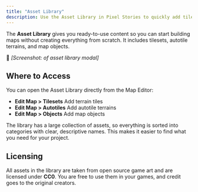```yaml
---
title: "Asset Library"
description: Use the Asset Library in Pixel Stories to quickly add tilesets, autotiles, and objects. Browse categories of CC0 assets and start building maps right away.
---
```


The **Asset Library** gives you ready-to-use content so you can start building maps without creating everything from scratch. It includes tilesets, autotile terrains, and map objects.

📸 _\[Screenshot: of asset library modal]_

## Where to Access

You can open the Asset Library directly from the Map Editor:

- **Edit Map > Tilesets** Add terrain tiles
- **Edit Map > Autotiles** Add autotile terrains
- **Edit Map > Objects** Add map objects

The library has a large collection of assets, so everything is sorted into categories with clear, descriptive names. This makes it easier to find what you need for your project.

## Licensing

All assets in the library are taken from open source game art and are licensed under **CC0**. You are free to use them in your games, and credit goes to the original creators.
